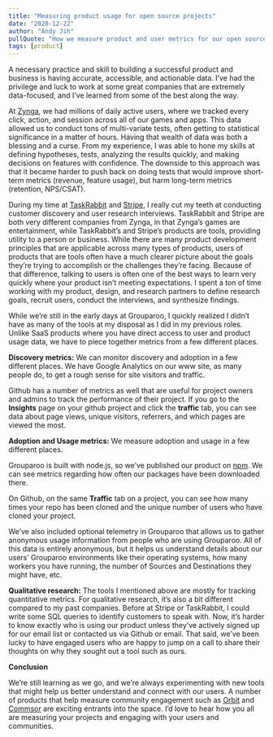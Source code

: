 ```yaml
---
title: "Measuring product usage for open source projects"
date: "2020-12-22"
author: "Andy Jih"
pullQuote: "How we measure product and user metrics for our open source product"
tags: [product]
---
```


A necessary practice and skill to building a successful product and business is having accurate, accessible, and actionable data. I’ve had the privilege and luck to work at some great companies that are extremely data-focused, and I’ve learned from some of the best along the way.

At [Zynga](http://zynga.com), we had millions of daily active users, where we tracked every click, action, and session across all of our games and apps. This data allowed us to conduct tons of multi-variate tests, often getting to statistical significance in a matter of hours. Having that wealth of data was both a blessing and a curse. From my experience, I was able to hone my skills at defining hypotheses, tests, analyzing the results quickly, and making decisions on features with confidence. The downside to this approach was that it became harder to push back on doing tests that would improve short-term metrics (revenue, feature usage), but harm long-term metrics (retention, NPS/CSAT).

During my time at [TaskRabbit](http://taskrabbit.com) and [Stripe](http://stripe.com), I really cut my teeth at conducting customer discovery and user research interviews. TaskRabbit and Stripe are both very different companies from Zynga, in that Zynga’s games are entertainment, while TaskRabbit’s and Stripe’s products are tools, providing utility to a person or business. While there are many product development principles that are applicable across many types of products, users of products that are tools often have a much clearer picture about the goals they’re trying to accomplish or the challenges they’re facing. Because of that difference, talking to users is often one of the best ways to learn very quickly where your product isn’t meeting expectations. I spent a ton of time working with my product, design, and research partners to define research goals, recruit users, conduct the interviews, and synthesize findings.

While we’re still in the early days at Grouparoo, I quickly realized I didn’t have as many of the tools at my disposal as I did in my previous roles. Unlike SaaS products where you have direct access to user and product usage data, we have to piece together metrics from a few different places.

**Discovery metrics:**
We can monitor discovery and adoption in a few different places. We have Google Analytics on our www site, as many people do, to get a rough sense for site visitors and traffic.

Github has a number of metrics as well that are useful for project owners and admins to track the performance of their project. If you go to the **Insights** page on your github project and click the **traffic** tab, you can see data about page views, unique visitors, referrers, and which pages are viewed the most.

**Adoption and Usage metrics:**
We measure adoption and usage in a few different places.

Grouparoo is built with node.js, so we’ve published our product on [npm](https://www.npmjs.com/package/@grouparoo/core). We can see metrics regarding how often our packages have been downloaded there.

On Github, on the same **Traffic** tab on a project, you can see how many times your repo has been cloned and the unique number of users who have cloned your project.

We’ve also included optional telemetry in Grouparoo that allows us to gather anonymous usage information from people who are using Grouparoo. All of this data is entirely anonymous, but it helps us understand details about our users’ Grouparoo environments like their operating systems, how many workers you have running, the number of Sources and Destinations they might have, etc.

**Qualitative research:**
The tools I mentioned above are mostly for tracking quantitative metrics. For qualitative research, it’s also a bit different compared to my past companies. Before at Stripe or TaskRabbit, I could write some SQL queries to identify customers to speak with. Now, it’s harder to know exactly who is using our product unless they’ve actively signed up for our email list or contacted us via Github or email. That said, we’ve been lucky to have engaged users who are happy to jump on a call to share their thoughts on why they sought out a tool such as ours.

**Conclusion**

We’re still learning as we go, and we’re always experimenting with new tools that might help us better understand and connect with our users. A number of products that help measure community engagement such as [Orbit](https://orbit.love/) and [Commsor](https://www.commsor.com/) are exciting entrants into the space. I’d love to hear how you all are measuring your projects and engaging with your users and communities.
